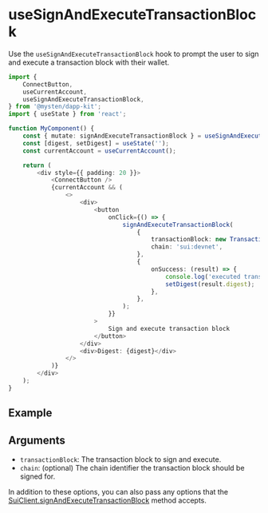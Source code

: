 
# useSignAndExecuteTransactionBlock

Use the `useSignAndExecuteTransactionBlock` hook to prompt the user to sign and execute a
transaction block with their wallet.

```ts
import {
	ConnectButton,
	useCurrentAccount,
	useSignAndExecuteTransactionBlock,
} from '@mysten/dapp-kit';
import { useState } from 'react';

function MyComponent() {
	const { mutate: signAndExecuteTransactionBlock } = useSignAndExecuteTransactionBlock();
	const [digest, setDigest] = useState('');
	const currentAccount = useCurrentAccount();

	return (
		<div style={{ padding: 20 }}>
			<ConnectButton />
			{currentAccount && (
				<>
					<div>
						<button
							onClick={() => {
								signAndExecuteTransactionBlock(
									{
										transactionBlock: new TransactionBlock(),
										chain: 'sui:devnet',
									},
									{
										onSuccess: (result) => {
											console.log('executed transaction block', result);
											setDigest(result.digest);
										},
									},
								);
							}}
						>
							Sign and execute transaction block
						</button>
					</div>
					<div>Digest: {digest}</div>
				</>
			)}
		</div>
	);
}
```

## Example

<UseSignAndExecuteTransactionBlockExample />

## Arguments

- `transactionBlock`: The transaction block to sign and execute.
- `chain`: (optional) The chain identifier the transaction block should be signed for.

In addition to these options, you can also pass any options that the
[SuiClient.signAndExecuteTransactionBlock](https://sdk.mystenlabs.com/typedoc/classes/_mysten_sui_js.client.SuiClient.html#signAndExecuteTransactionBlock)
method accepts.
